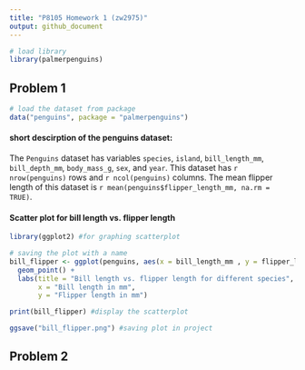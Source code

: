 ```yaml
---
title: "P8105 Homework 1 (zw2975)"
output: github_document
---
```


```r
# load library
library(palmerpenguins)
```

## Problem 1

```r
# load the dataset from package
data("penguins", package = "palmerpenguins")
```
#### short descirption of the penguins dataset:
The `Penguins` dataset has variables `species`, `island`, `bill_length_mm`, `bill_depth_mm`, `body_mass_g`, `sex`, and `year`.
This dataset has `r nrow(penguins)` rows and `r ncol(penguins)` columns.
The mean flipper length of this dataset is `r mean(penguins$flipper_length_mm, na.rm = TRUE)`.

#### Scatter plot for bill length vs. flipper length
```r
library(ggplot2) #for graphing scatterplot
```

```r
# saving the plot with a name
bill_flipper <- ggplot(penguins, aes(x = bill_length_mm , y = flipper_length_mm, color = species)) +
  geom_point() + 
  labs(title = "Bill length vs. flipper length for different species", 
       x = "Bill length in mm",
       y = "Flipper length in mm")

print(bill_flipper) #display the scatterplot

ggsave("bill_flipper.png") #saving plot in project
```
## Problem 2


